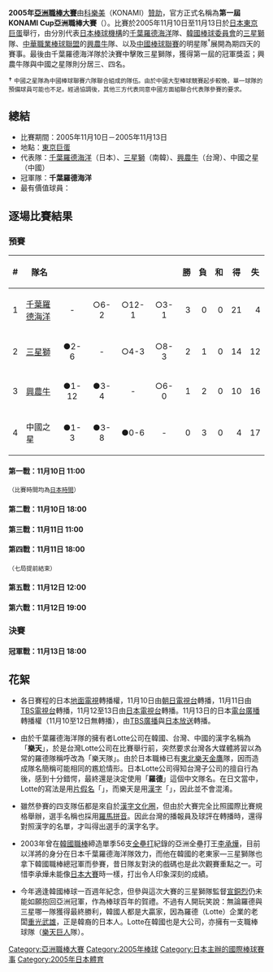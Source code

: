 '''2005年[[亞洲職棒大賽|亞洲職棒大賽]]'''由[[科樂美|科樂美]]（KONAMI）[[贊助|贊助]]，官方正式名稱為'''第一屆KONAMI Cup亞洲職棒大賽'''（'''{{lang|en|KONAMI CUP Asia Series 2005}}'''）。比賽於2005年11月10日至11月13日於[[日本|日本]][[東京巨蛋|東京巨蛋]]舉行，由分別代表[[日本棒球機構|日本棒球機構]]的[[千葉羅德海洋|千葉羅德海洋]]隊、[[韓國棒球委員會|韓國棒球委員會]]的[[三星獅|三星獅]]隊、[[中華職業棒球聯盟|中華職業棒球聯盟]]的[[興農牛|興農牛]]隊、以及[[中國棒球聯賽|中國棒球聯賽]]的明星隊<sup>†</sup>展開為期四天的賽事。最後由千葉羅德海洋隊於決賽中擊敗三星獅隊，獲得第一屆的冠軍獎盃；興農牛隊與中國之星隊則分居三、四名。

† <small>中國之星隊為中國棒球聯賽六隊聯合組成的隊伍。由於中國大型棒球競賽起步較晚，單一球隊的預備球員可能也不足。經過協調後，其他三方代表同意中國方面組聯合代表隊參賽的要求。</small>

== 總結 ==
* 比賽期間：2005年11月10日－2005年11月13日
* 地點：[[東京巨蛋|東京巨蛋]]
* 代表隊：[[千葉羅德海洋|千葉羅德海洋]]（日本）、[[三星獅|三星獅]]（南韓）、[[興農牛|興農牛]]（台灣）、中國之星（中國）
* 冠軍隊：'''千葉羅德海洋'''
* 最有價值球員：{{lang|en|Benny Agbayani}}

== 逐場比賽結果 ==
=== 預賽 ===
{| class="prettytable"
|- bgcolor="#cccccc" align="center"
! #
! 隊名
! 
! <!-- 注释出：[[File:Kbologo.png|30px]] -->
! <!-- 注释出：[[File:CPBL_logo.svg|30px]] -->
! <!-- 注释出：[[File:Cbalogo.png|30px]] -->
! 勝
! 負
! 和
! 得
! 失
|- bgcolor="#ccffcc"
! 1
| [[千葉羅德海洋|千葉羅德海洋]]
| align="center" | -
| align="center" | ○6-2
| align="center" | ○12-1
| align="center" | ○3-1
| align="right" | 3
| align="right" | 0
| align="right" | 0
| align="right" | 21
| align="right" | 4
|- bgcolor="#ccffcc"
! 2
| <!-- 注释出：[[File:Kbologo.png|30px]] --> [[三星獅|三星獅]]
| align="center" | ●2-6
| align="center" | -
| align="center" | ○4-3
| align="center" | ○8-3
| align="right" | 2
| align="right" | 1
| align="right" | 0
| align="right" | 14
| align="right" | 12
|-
! 3
| <!-- 注释出：[[File:CPBL_logo.svg|30px]] --> [[興農牛|興農牛]]
| align="center" | ●1-12
| align="center" | ●3-4
| align="center" | -
| align="center" | ○6-0
| align="right" | 1
| align="right" | 2
| align="right" | 0
| align="right" | 10
| align="right" | 16
|-
! 4
| <!-- 注释出：[[File:Cbalogo.png|30px]] --> 中國之星
| align="center" | ●1-3
| align="center" | ●3-8
| align="center" | ●0-6
| align="center" | -
| align="right" | 0
| align="right" | 3
| align="right" | 0
| align="right" | 4
| align="right" | 17
|}

==== 第一戰：11月10日 11:00 ====
{{棒球比賽9局記分板
| 先攻='''<!-- 注释出：[[File:CPBL_logo.svg|30px]] --> [[興農牛|興農牛]]'''
| R1=0 | R2=0 | R3=0 | R4=1 | R5=4 | R6=0 | R7=0 | R8=1 | R9=0 | RR=6 | RH=9 | RE=1
| 後攻=<!-- 注释出：[[File:Cbalogo.png|30px]] --> 中國之星
| H1=0 | H2=0 | H3=0 | H4=0 | H5=0 | H6=0 | H7=0 | H8=0 | H9=0 | HR=0 | HH=5 | HE=0
| 勝投=戰玉飛<!--（{{lang|en|Lenin Alberto Picota Tenorio}}）-->（1W）| 敗投=陳坤（1L）| 救援=無
| 勝利打點=許國隆（4上）
| 全壘打=張建銘（5上，3分）
| 觀眾=2,643 | 時=2 | 分=37
}}
<small>（比賽時間均為[[时区#UTC.2B9|日本時間]]）</small>

==== 第二戰：11月10日 18:00 ====
{{棒球比賽9局記分板
| 先攻=<!-- 注释出：[[File:Kbologo.png|30px]] --> [[三星獅|三星獅]]
| R1=0 | R2=0 | R3=0 | R4=0 | R5=0 | R6=2 | R7=0 | R8=0 | R9=0 | RR=2 | RH=10 | RE=0
| 後攻='''[[千葉羅德海洋|千葉羅德海洋]]'''
| H1=3 | H2=0 | H3=0 | H4=1 | H5=2 | H6=0 | H7=0 | H8=0 | H9=x | HR=6 | HH=8 | HE=1
| 勝投=小林宏之（1W） | 敗投={{lang|en|Martin Vargas}}（1L）| 救援=無
| 勝利打點=今江敏晃（1下）
| 全壘打=橋本将（4下，1分）
| 觀眾=27,305 | 時=3 | 分=05
}}

==== 第三戰：11月11日 11:00 ====
{{棒球比賽9局記分板
| 先攻=<!-- 注释出：[[File:Cbalogo.png|30px]] --> 中國之星
| R1=0 | R2=0 | R3=0 | R4=0 | R5=0 | R6=3 | R7=0 | R8=0 | R9=0 | RR=3 | RH=9 | RE=3
| 後攻='''<!-- 注释出：[[File:Kbologo.png|30px]] --> [[三星獅|三星獅]]'''
| H1=0 | H2=0 | H3=0 | H4=3 | H5=3 | H6=0 | H7=0 | H8=2 | H9=x | HR=8 | HH=13 | HE=0
| 勝投=田炳浩<!--（{{lang|en|Jun Byung-Ho}}）-->（1W）| 敗投=赖国钧（1L）| 救援=任洞珪<!--（{{lang|en|Lim Dong-Gyu}}）-->（1SV）
| 勝利打點=金鍾勳<!--（{{lang|en|Kim Jong-Hoon}}）-->（4下）
| 全壘打=無
| 觀眾=2,036 | 時=3 | 分=15
}}

==== 第四戰：11月11日 18:00 ====
{{棒球比賽9局記分板
| 先攻='''[[千葉羅德海洋|千葉羅德海洋]]'''
| R1=1 | R2=2 | R3=0 | R4=0 | R5=3 | R6=1 | R7=5 | R8=x | R9=x | RR=12 | RH=10 | RE=0
| 後攻=<!-- 注释出：[[File:CPBL_logo.svg|30px]] --> [[興農牛|興農牛]]
| H1=0 | H2=0 | H3=0 | H4=0 | H5=0 | H6=1 | H7=0 | H8=x | H9=x | HR=1 | HH=4 | HE=2
| 勝投=清水直行（1W） | 敗投=[[陽建福|陽建福]]（1L） | 救援=無
| 勝利打點=今江敏晃（1上）
| 全壘打={{lang|en|Benny Agbayani}}（6上，1分；7上，3分）
| 觀眾=18,911 | 時=2 | 分=20
}}
<small>（七局提前結束）</small>

==== 第五戰：11月12日 12:00 ====
{{棒球比賽9局記分板
| 先攻=<!-- 注释出：[[File:Cbalogo.png|30px]] --> 中國之星
| R1=1 | R2=0 | R3=0 | R4=0 | R5=0 | R6=0 | R7=0 | R8=0 | R9=0 | RR=1 | RH=8 | RE=2
| 後攻='''[[千葉羅德海洋|千葉羅德海洋]]'''
| H1=0 | H2=0 | H3=0 | H4=0 | H5=3 | H6=0 | H7=0 | H8=0 | H9=x | HR=3 | HH=4 | HE=4
| 勝投=小宮山悟（1W） | 敗投=張力（1L） | 救援=小林雅英（1SV）
| 勝利打點={{lang|en|Benny Agbayani}}（5下）
| 全壘打=無
| 觀眾=26,564 | 時=2 | 分=48
}}

==== 第六戰：11月12日 19:00 ====
{{棒球比賽9局記分板
| 先攻=<!-- 注释出：[[File:CPBL_logo.svg|30px]] --> [[興農牛|興農牛]]
| R1=0 | R2=0 | R3=0 | R4=0 | R5=3 | R6=0 | R7=0 | R8=0 | R9=0 | RR=3 | RH=4 | RE=2
| 後攻='''<!-- 注释出：[[File:Kbologo.png|30px]] --> [[三星獅|三星獅]]'''
| H1=3 | H2=1 | H3=0 | H4=0 | H5=0 | H6=0 | H7=0 | H8=0 | H9=x | HR=4 | HH=5 | HE=1
| 勝投={{lang|en|Tim Harikkala}}（1W）| 敗投=[[勇壯|勇壯]]<!--（{{lang|en|Osvaldo Francisco Martinez Mezquita}}）-->（1L）| 救援=吳昇桓<!--（{{lang|en|Oh Seung-Hwan}}）-->（1SV）
| 勝利打點=金翰秀<!--（{{lang|en|Kim Han-Soo}}）-->（1下）
| 全壘打=無
| 觀眾=6,340 | 時=2 | 分=36
}}

=== 決賽 ===
==== 冠軍戰：11月13日 18:00 ====
{{棒球比賽9局記分板
| 先攻=<!-- 注释出：[[File:Kbologo.png|30px]] --> [[三星獅|三星獅]]
| R1=0 | R2=0 | R3=1 | R4=0 | R5=0 | R6=0 | R7=0 | R8=0 | R9=2 | RR=3 | RH=13 | RE=0
| 後攻='''[[千葉羅德海洋|千葉羅德海洋]]'''
| H1=1 | H2=0 | H3=2 | H4=2 | H5=0 | H6=0 | H7=0 | H8=0 | H9=x | HR=5 | HH=6 | HE=2
| 勝投=渡邊俊介（1W） | 敗投=裴英洙<!--（{{lang|en|Bae Young-Soo}}）-->（1L）| 救援=無
| 勝利打點={{lang|en|Benny Agbayani}}（3下）
| 全壘打=渡邊正人（4下，2分）
| 觀眾=37,078 | 時=3 | 分=27
}}

== 花絮 ==
*各日賽程的日本[[地面電視|地面電視]]轉播權，11月10日由[[朝日電視台|朝日電視台]]轉播，11月11日由[[TBS電視台|TBS電視台]]轉播，11月12至13日由[[日本電視台|日本電視台]]轉播。11月13日的日本[[電台廣播|電台廣播]]轉播權（11月10至12日無轉播），由[[TBS廣播|TBS廣播]]與[[日本放送|日本放送]]轉播。

* 由於千葉羅德海洋隊的擁有者Lotte公司在韓國、台灣、中國的漢字名稱為「'''樂天'''」，於是台灣Lotte公司在比賽舉行前，突然要求台灣各大媒體將習以為常的羅德隊稱呼改為「樂天隊」。由於日本職棒已有[[東北樂天金鷹|東北樂天金鷹]]隊，因而造成隊名簡稱可能相同的尷尬情形。日本Lotte公司得知台灣子公司的擅自行為後，感到十分錯愕，最終還是決定使用「'''羅德'''」這個中文隊名。在日文當中，Lotte的寫法是用[[片假名|片假名]]「{{lang|ja|ロッテ}}」，而樂天是用[[日文漢字|漢字]]「{{lang|ja|楽天（らくてん）}}」，因此並不會混淆。

* 雖然參賽的四支隊伍都是來自於[[漢字文化圈|漢字文化圈]]，但由於大賽完全比照國際比賽規格舉辦，選手名稱也採用[[羅馬拼音|羅馬拼音]]。因此台灣的播報員及球評在轉播時，還得對照漢字的名單，才叫得出選手的漢字名字。

* 2003年曾在[[韓國職棒|韓國職棒]]締造單季56支[[全壘打|全壘打]]紀錄的亞洲全壘打王[[李承燁_(棒球員)|李承燁]]，目前以洋將的身分在日本千葉羅德海洋隊效力，而他在韓國的老東家—三星獅隊也拿下韓國職棒總冠軍而參賽，昔日隊友對決的戲碼也是此次觀賽重點之一。可惜李承燁未能像[[日本大賽|日本大賽]]時一樣，打出令人印象深刻的成績。

* 今年適逢韓國棒球一百週年紀念，但參與這次大賽的三星獅隊監督[[宣銅烈|宣銅烈]]仍未能如願抱回亞洲冠軍，作為棒球百年的賀禮。不過有人開玩笑說：無論羅德與三星哪一隊獲得最終勝利，韓國人都是大贏家，因為羅德（Lotte）企業的老闆[[重光武雄|重光武雄]]，正是韓裔的日本人。Lotte在韓國也是大公司，亦擁有一支職棒球隊（[[樂天巨人|樂天巨人]]隊）。

{{Baseball Asia Series}}

[[Category:亞洲職棒大賽|Category:亞洲職棒大賽]]
[[Category:2005年棒球|Category:2005年棒球]]
[[Category:日本主辦的國際棒球賽事|Category:日本主辦的國際棒球賽事]]
[[Category:2005年日本體育|Category:2005年日本體育]]